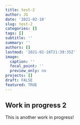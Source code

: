 ```yaml
---
title: test-2
author: JG
date: '2021-02-18'
slug: test-2
categories: []
tags: []
subtitle: ''
summary: ''
authors: []
lastmod: '2021-02-18T21:39:35Z'
image:
  caption: ''
  focal_point: ''
  preview_only: no
projects: []
draft: FALSE
featured: TRUE
---
```


## Work in progress 2

This is another work in progress!